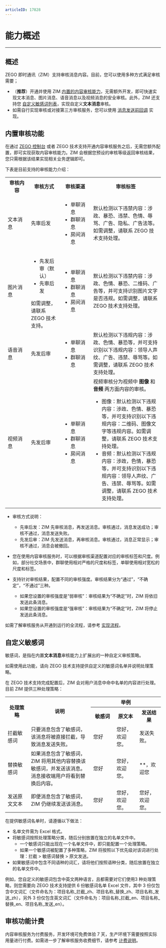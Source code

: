 ```yaml
---
articleID: 17828
---
```


# 能力概述

- - -

## 概述

ZEGO 即时通讯（ZIM）支持审核消息内容。目前，您可以使用多种方式满足审核需要；
- （**推荐**）开通并使用 ZIM <a href="#内置审核功能">内置的内容审核能力</a>，无需额外开发，即可快速实现文本消息、图片消息、语音消息以及视频消息的安全审核。此外，ZIM 还支持您 <a href="#自定义敏感词">自定义敏感词列表</a>，实现自定义**文本消息**审核。
- 如需自行实现审核或对接第三方审核服务，您可以使用 [消息发送前回调](/zh/zim-server/callbacks/message-not-sent-yet) 实现。


## 内置审核功能

在通过 [ZEGO 控制台](https://console.zego.im/) 或者 ZEGO 技术支持开通内容审核服务之后，无需您额外配置，即可实现获取内容审核能力。ZIM 会根据您预设的审核等级返回审核结果，您只需根据该结果实现相关业务逻辑即可。

下表是目前支持的审核能力介绍：

<table>
<tbody><tr>
<th width="15%">审核内容</th>
<th>审核方式</th>
<th width="20%">审核渠道</th>
<th>审核标签</th>
</tr>
<tr>
<td>文本消息</td>
<td>先审后发</td>
<td><ul><li>单聊消息</li><li>群聊消息</li><li>房间消息</li></ul></td>
<td>默认检测以下违禁内容：涉政、暴恐、违禁、色情、辱骂、广告、隐私、广告法等。如需调整，请联系 ZEGO 技术支持处理。</td>
</tr>
<tr>
<td>图片消息</td>
<td><ul><li>先发后审（默认）</li><li>先审后发</li></ul>
如需调整，请联系 ZEGO 技术支持。</td>
<td><ul><li>单聊消息</li><li>群聊消息</li><li>房间消息</li></ul></td>
<td>默认检测以下违禁内容：涉政、色情、暴恐、二维码、广告等，并可支持识别图片文字是否违规。如需调整，请联系 ZEGO 技术支持处理。</td>
</tr>
<tr>
<td>语音消息</td>
<td>先发后审</td>
<td><ul><li>单聊消息</li><li>群聊消息</li></ul></td>
<td>默认检测以下违规内容：涉政、色情、暴恐等，并可支持识别以下违规内容：领导人声纹、广告、违禁、辱骂等。如需调整，请联系 ZEGO 技术支持处理。</td>
</tr>
<tr>
<td>视频消息</td>
<td>先发后审</td>
<td><ul><li>单聊消息</li><li>群聊消息</li><li>房间消息</li></ul></td>
<td>视频审核分为视频中 <strong>图像</strong> 和 <strong>音频</strong> 两方面内容的审核。<ul><li>图像：默认检测以下违规内容：涉政、色情、暴恐等，并可支持识别以下违规内容：二维码、图像文字等违规内容。如需调整，请联系 ZEGO 技术支持处理。</li><li>音频：默认检测以下违规内容：涉政，色情，暴恐等，并可支持识别以下违规内容：领导人声纹、广告、违禁、辱骂等。如需调整，请联系 ZEGO 技术支持处理。</li></ul></td>
</tr>
</tbody></table>

<Note title="Note">

- 审核方式说明：
    - 先审后发：ZIM 先审核消息，再发送消息。审核通过，消息发送成功；审核不通过，消息发送失败。
    - 先发后审：ZIM 先发送消息，再审核消息。审核通过，消息正常显示；审核不通过，消息会被撤回。

- 您在使用内容审核服务时，可以根据审核渠道配置对应的审核标签和尺度。例如，部分社交场景中，群聊使用相对严格的尺度和标签，单聊使用相对宽松的尺度和标签。   
- 支持针对审核结果，配置不同的审核强度。审核结果分为“通过”，“不确定”，“不通过”三种。
    - 如果您设置的审核强度是“弱审核”：审核结果为“不确定”时，ZIM 将依旧发送此条消息。
    - 如果您设置的审核强度是“强审核”：审核结果为“不确定”时，ZIM 将停止发送此条消息。
</Note>

如需了解审核服务从开通到运行的全流程，请参考 [实现流程](./Instruction.mdx)。

## 自定义敏感词

敏感词，是指在内置**文本消息**审核能力上扩展出的一种自定义审核策略。

如需使用此功能，请向 ZEGO 技术支持提供自定义的敏感词名单并说明处理策略。

在 ZEGO 技术支持完成配置后，ZIM 会对用户消息中命中名单的内容进行处理。目前 ZIM 提供三种处理策略：

<table>
<tbody>
<tr>
<th rowspan="2" width="15%">处理策略</th>
<th rowspan="2" width="40%">说明</th>
<th colspan="3">举例</th>
</tr>
<tr>
<th width="15%">敏感词</th>
<th>原文本</th>
<th>发送结果</th>
</tr>
<tr>
<td>拦截敏感词</td>
<td>只要消息包含了敏感词，该消息将被直接拦截，导致消息发送失败。</td>
<td>您好</td>
<td>您好，欢迎您。</td>
<td>发送失败。</td>
</tr>
<tr>
<td>替换敏感词</td>
<td>如果消息包含了敏感词，ZIM 将用其他内容替换该敏感词，并发送该消息。消息接收端用户将看到替换后内容。</td>
<td>您好</td>
<td>您好，欢迎您。</td>
<td>**，欢迎您</td>
</tr>
<tr>
<td>发送原文文本</td>
<td>即便消息包含了敏感词，ZIM 仍继续发送该消息。</td>
<td>您好</td>
<td>您好，欢迎您。</td>
<td>您好，欢迎您。</td>
</tr>
</tbody></table>

<Note title="Note">

在提供敏感词名单时，请遵循以下做法：
- 名单文件需为 Excel 格式。
- 将敏感词按照处理策略分类，随后分别放置在独立的名单文件中。
    - 一个敏感词只能出现在一个名单文件中，即只能配置一个处理策略。
    - 如果一个敏感词被配置了多种策略，ZIM 将按照以下优先级对该词进行处理：拦截 > 敏感词替换 > 原文发送。
- 如果敏感词中包含不同语种的词汇，请将他们按照语种分类，随后放置在独立的名单文件中。

例如，您自定义的敏感词包含中英文两种语言，且都需要对它们使用3 种处理策略，则您需要向 ZEGO 技术支持提供 6 份敏感词名单 Excel 文件，其中 3 份仅包含中文词汇（文件命名为：项目名称_拦截_zh、项目名称_替换_zh、项目名称_发送_zh），另外 3 份仅包含英文词汇（文件命名为：项目名称_拦截_en、项目名称_替换_en、项目名称_发送_en）。
</Note>

## 审核功能计费

内容审核服务为付费服务，开发环境可免费体验 7 天，生产环境下需要按照实际用量进行付费。如需进一步了解审核服务收费细节，请参考 [计费说明](./../../Introduction/Billing%20instructions.mdx)。
